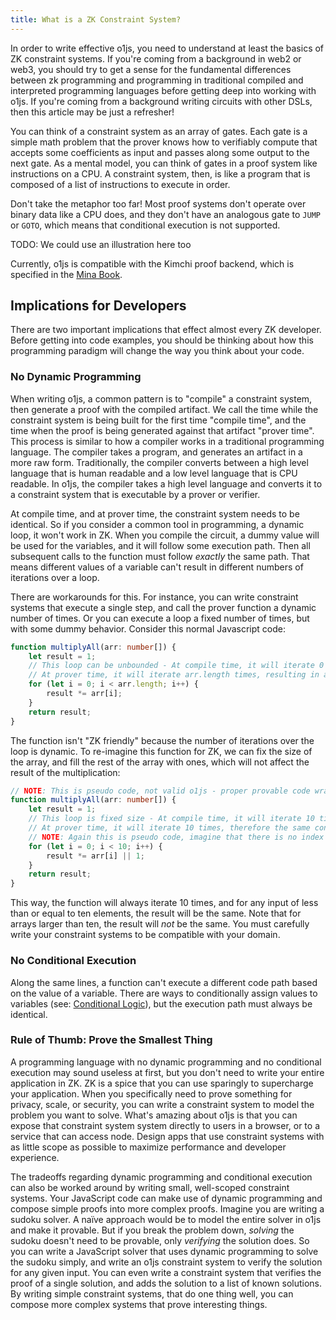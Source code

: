 ```yaml
---
title: What is a ZK Constraint System?
---
```



In order to write effective o1js, you need to understand at least the basics of ZK constraint
systems.  If you're coming from a background in web2 or web3, you should try to get a sense
for the fundamental differences between zk programming and programming in traditional compiled
and interpreted programming languages before getting deep into working with o1js.  If you're 
coming from a background writing circuits with other DSLs, then this article may be just a 
refresher!

You can think of a constraint system as an array of gates.  Each gate is a simple math problem
that the prover knows how to verifiably compute that accepts some coefficients as input and 
passes along some output to the next gate.  As a mental model, you can think of gates in a
proof system like instructions on a CPU.  A constraint system, then, is like a program that
is composed of a list of instructions to execute in order.

Don't take the metaphor too far!  Most proof systems don't operate over binary data like a 
CPU does, and they don't have an analogous gate to `JUMP` or `GOTO`, which means that
conditional execution is not supported.

TODO: We could use an illustration here too

Currently, o1js is compatible with the Kimchi proof backend, which is specified in the 
[Mina Book](https://o1-labs.github.io/proof-systems/specs/kimchi.html).

## Implications for Developers

There are two important implications that effect almost every ZK developer.  Before getting 
into code examples, you should be thinking about how this programming paradigm will change
the way you think about your code.

### No Dynamic Programming

When writing o1js, a common pattern is to "compile" a constraint system, then generate a proof
with the compiled artifact.  We call the time while the constraint system is being built for
the first time "compile time", and the time when the proof is being generated against that
artifact "prover time".  This process is similar to how a compiler works in a traditional
programming language.  The compiler takes a program, and generates an artifact in a more raw
form.  Traditionally, the compiler converts between a high level language that is human readable
and a low level language that is CPU readable.  In o1js, the compiler takes a high level
language and converts it to a constraint system that is executable by a prover or verifier.

At compile time, and at prover time, the constraint system needs to be identical.  So if you
consider a common tool in programming, a dynamic loop, it won't work in ZK.  When you compile
the circuit, a dummy value will be used for the variables, and it will follow some execution
path.  Then all subsequent calls to the function must follow _exactly_ the same path.  That
means different values of a variable can't result in different numbers of iterations over a
loop.

There are workarounds for this.  For instance, you can write constraint systems that execute 
a single step, and call the prover function a dynamic number of times.  Or you can execute a
loop a fixed number of times, but with some dummy behavior.  Consider this normal Javascript
code:

```ts
function multiplyAll(arr: number[]) {
    let result = 1;
    // This loop can be unbounded - At compile time, it will iterate 0 times, assumiung we use a dummy value of [] for arr
    // At prover time, it will iterate arr.length times, resulting in a different constraint system, so the proof will not be valid
    for (let i = 0; i < arr.length; i++) {
        result *= arr[i];
    }
    return result;
}
```

The function isn't "ZK friendly" because the number of iterations over the loop is dynamic.
To re-imagine this function for ZK, we can fix the size of the array, and fill the rest of
the array with ones, which will not affect the result of the multiplication:

```ts
// NOTE: This is pseudo code, not valid o1js - proper provable code wraps all data in provable types
function multiplyAll(arr: number[]) {
    let result = 1;
    // This loop is fixed size - At compile time, it will iterate 10 times, regardless of the size of arr
    // At prover time, it will iterate 10 times, therefore the same constraint system will be generated, and the proof will be valid
    // NOTE: Again this is pseudo code, imagine that there is no index out of bounds error with arr[i]
    for (let i = 0; i < 10; i++) {
        result *= arr[i] || 1;
    }
    return result;
}
```

This way, the function will always iterate 10 times, and for any input of less than or equal
to ten elements, the result will be the same.  Note that for arrays larger than ten, the
result will _not_ be the same.  You must carefully write your constraint systems to be
compatible with your domain.

### No Conditional Execution

Along the same lines, a function can't execute a different code path based on the value of a
variable.  There are ways to conditionally assign values to variables (see: 
[Conditional Logic](/docs/writing-constraint-systems/conditional-logic.mdx)), but the
execution path must always be identical.

### Rule of Thumb: Prove the Smallest Thing

A programming language with no dynamic programming and no conditional execution may sound
useless at first, but you don't need to write your entire application in ZK.  ZK is a spice
that you can use sparingly to supercharge your application.  When you specifically need to
prove something for privacy, scale, or security, you can write a constraint system to 
model the problem you want to solve.  What's amazing about o1js is that you can expose that
constraint system system directly to users in a browser, or to a service that can access
node.  Design apps that use constraint systems with as little scope as possible to maximize
performance and developer experience.

The tradeoffs regarding dynamic programming and conditional execution can also be worked
around by writing small, well-scoped constraint systems.  Your JavaScript code can make
use of dynamic programming and compose simple proofs into more complex proofs.  Imagine
you are writing a sudoku solver.  A naïve approach would be to model the entire solver
in o1js and make it provable.  But if you break the problem down, _solving_ the sudoku
doesn't need to be provable, only _verifying_ the solution does.  So you can write a
JavaScript solver that uses dynamic programming to solve the sudoku simply, and write an
o1js constraint system to verify the solution for any given input.  You can even write a 
constraint system that verifies the proof of a single solution, and adds the solution to 
a list of known solutions.  By writing simple constraint systems, that do one thing well,
you can compose more complex systems that prove interesting things.
